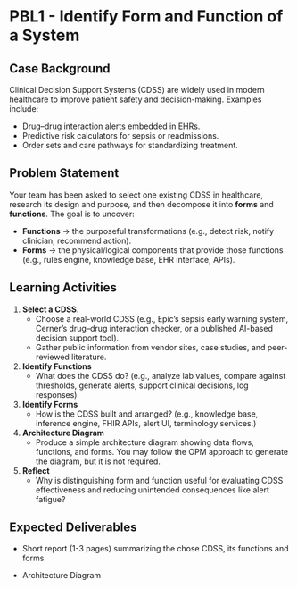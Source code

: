# PBL1 - Identify Form and Function of a System {.unnumbered}

## Case Background

Clinical Decision Support Systems (CDSS) are widely used in modern healthcare to improve patient safety and decision-making. Examples include:

-   Drug–drug interaction alerts embedded in EHRs.
-   Predictive risk calculators for sepsis or readmissions.
-   Order sets and care pathways for standardizing treatment.

## Problem Statement

Your team has been asked to select one existing CDSS in healthcare, research its design and purpose, and then decompose it into **forms** and **functions**. The goal is to uncover:

-   **Functions** → the purposeful transformations (e.g., detect risk, notify clinician, recommend action).
-   **Forms** → the physical/logical components that provide those functions (e.g., rules engine, knowledge base, EHR interface, APIs).

## Learning Activities

1.  **Select a CDSS**.
    -   Choose a real-world CDSS (e.g., Epic’s sepsis early warning system, Cerner’s drug–drug interaction checker, or a published AI-based decision support tool).
    -   Gather public information from vendor sites, case studies, and peer-reviewed literature.
2.  **Identify Functions**
    -   What does the CDSS do? (e.g., analyze lab values, compare against thresholds, generate alerts, support clinical decisions, log responses)
3.  **Identify Forms**
    -   How is the CDSS built and arranged? (e.g., knowledge base, inference engine, FHIR APIs, alert UI, terminology services.)
4.  **Architecture Diagram**
    -   Produce a simple architecture diagram showing data flows, functions, and forms. You may follow the OPM approach to generate the diagram, but it is not required.
5.  **Reflect**
    -   Why is distinguishing form and function useful for evaluating CDSS effectiveness and reducing unintended consequences like alert fatigue?

## Expected Deliverables

-   Short report (1-3 pages) summarizing the chose CDSS, its functions and forms

-   Architecture Diagram
